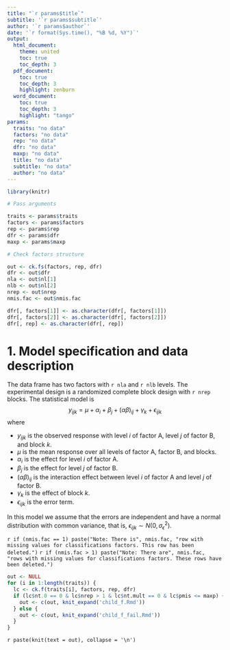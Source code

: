 ```yaml
---
title: "`r params$title`"
subtitle: '`r params$subtitle`'
author: '`r params$author`'
date: '`r format(Sys.time(), "%B %d, %Y")`'
output: 
  html_document:
    theme: united
    toc: true
    toc_depth: 3
  pdf_document:
    toc: true
    toc_depth: 3
    highlight: zenburn
  word_document:
    toc: true
    toc_depth: 3
    highlight: "tango"
params:
  traits: "no data"
  factors: "no data"
  rep: "no data"
  dfr: "no data"
  maxp: "no data"
  title: "no data"
  subtitle: "no data"
  author: "no data"
---
```


```r
library(knitr)

# Pass arguments

traits <- params$traits
factors <- params$factors
rep <- params$rep
dfr <- params$dfr
maxp <- params$maxp

# Check factors structure

out <- ck.fs(factors, rep, dfr)
dfr <- out$dfr
nla <- out$nl[1]
nlb <- out$nl[2]
nrep <- out$nrep
nmis.fac <- out$nmis.fac

dfr[, factors[1]] <- as.character(dfr[, factors[1]])
dfr[, factors[2]] <- as.character(dfr[, factors[2]])
dfr[, rep] <- as.character(dfr[, rep])
```

# 1. Model specification and data description

The data frame has two factors with `r nla` and `r nlb` levels. The experimental design is a randomized complete block design with `r nrep` blocks. The statistical model is
$$
y_{ijk} = \mu + \alpha_i + \beta_j + (\alpha\beta)_{ij} + \gamma_k + \epsilon_{ijk}
$$
where

* $y_{ijk}$ is the observed response with level $i$ of factor A, level $j$ of factor B, and block $k$.
* $\mu$ is the mean response over all levels of factor A, factor B, and blocks.
* $\alpha_i$ is the effect for level $i$ of factor A.
* $\beta_j$ is the effect for level $j$ of factor B.
* $(\alpha\beta)_{ij}$ is the interaction effect between level $i$ of factor A and level $j$ of factor B.
* $\gamma_k$ is the effect of block $k$.
* $\epsilon_{ijk}$ is the error term.

In this model we assume that the errors are independent and have a normal distribution with common variance, that is, $\epsilon_{ijk} \sim N(0,\sigma_{\epsilon}^2)$.

`r if (nmis.fac == 1) paste("Note: There is", nmis.fac, "row with missing values for classifications factors. This row has been deleted.")`
`r if (nmis.fac > 1) paste("Note: There are", nmis.fac, "rows with missing values for classifications factors. These rows have been deleted.")`

```r
out <- NULL
for (i in 1:length(traits)) {
  lc <- ck.f(traits[i], factors, rep, dfr)
  if (lc$nt.0 == 0 & lc$nrep > 1 & lc$nt.mult == 0 & lc$pmis <= maxp) {
    out <- c(out, knit_expand('child_f.Rmd'))
  } else {
    out <- c(out, knit_expand('child_f_fail.Rmd'))
  }
}
```

`r paste(knit(text = out), collapse = '\n')`
